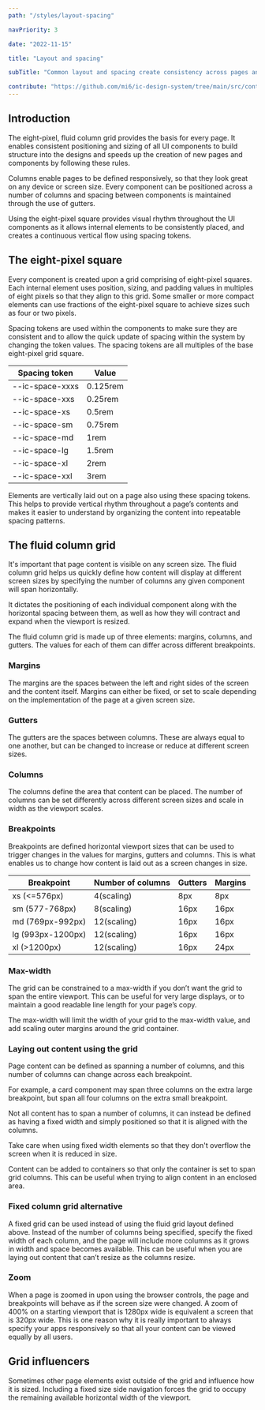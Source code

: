 ```yaml
---
path: "/styles/layout-spacing"

navPriority: 3

date: "2022-11-15"

title: "Layout and spacing"

subTitle: "Common layout and spacing create consistency across pages and enable the rapid creation of new pages."

contribute: "https://github.com/mi6/ic-design-system/tree/main/src/content/structured/styles/layout-spacing.mdx"
---
```



## Introduction

The eight-pixel, fluid column grid provides the basis for every page. It enables consistent positioning and sizing of all UI components to build structure into the designs and speeds up the creation of new pages and components by following these rules.

Columns enable pages to be defined responsively, so that they look great on any device or screen size. Every component can be positioned across a number of columns and spacing between components is maintained through the use of gutters.

Using the eight-pixel square provides visual rhythm throughout the UI components as it allows internal elements to be consistently placed, and creates a continuous vertical flow using spacing tokens.

## The eight-pixel square

Every component is created upon a grid comprising of eight-pixel squares. Each internal element uses position, sizing, and padding values in multiples of eight pixels so that they align to this grid. Some smaller or more compact elements can use fractions of the eight-pixel square to achieve sizes such as four or two pixels.

<DoDontCaution
  imageSrc={layoutSpacingFig1}
  imageAlt="Two short forms each with a select box, text area and secondary button. All components and their internal elements align to a visible eight-pixel grid."
  state="none"
  caption="Components are based upon an eight-pixel grid to help drive visual consistency between them."
/>

Spacing tokens are used within the components to make sure they are consistent and to allow the quick update of spacing within the system by changing the token values. The spacing tokens are all multiples of the base eight-pixel grid square.

| **Spacing token** | **Value** |
| ----------------- | --------- |
| --ic-space-xxxs   | 0.125rem  |
| --ic-space-xxs    | 0.25rem   |
| --ic-space-xs     | 0.5rem    |
| --ic-space-sm     | 0.75rem   |
| --ic-space-md     | 1rem      |
| --ic-space-lg     | 1.5rem    |
| --ic-space-xl     | 2rem      |
| --ic-space-xxl    | 3rem      |

Elements are vertically laid out on a page also using these spacing tokens. This helps to provide vertical rhythm throughout a page’s contents and makes it easier to understand by organizing the content into repeatable spacing patterns.

<DoDontCaution
  imageSrc={layoutSpacingFig2}
  imageAlt="Two examples of a text article with a heading, subtitle and some paragraphs of body copy. The first example has its elements aligned to the eight pixel grid creating vertical rhythm, whereas the second example’s elements don't align to the grid and seem uneven."
  state="none"
  caption="Align all elements to the vertical eight-pixel grid to create vertical rhythm. The example on the right does not align to the grid and seems uneven."
/>

## The fluid column grid

It's important that page content is visible on any screen size. The fluid column grid helps us quickly define how content will display at different screen sizes by specifying the number of columns any given component will span horizontally.

It dictates the positioning of each individual component along with the horizontal spacing between them, as well as how they will contract and expand when the viewport is resized.

The fluid column grid is made up of three elements: margins, columns, and gutters. The values for each of them can differ across different breakpoints.

<DoDontCaution
  imageSrc={layoutSpacingFig3}
  imageAlt="An example of a 12-column grid applied to a viewport showing margins on the left and right and gutters in between each column."
  state="none"
  caption="An example of a 12-column grid applied to a viewport showing margins on the left and right and gutters in between each column."
/>

### Margins

The margins are the spaces between the left and right sides of the screen and the content itself. Margins can either be fixed, or set to scale depending on the implementation of the page at a given screen size.

### Gutters

The gutters are the spaces between columns. These are always equal to one another, but can be changed to increase or reduce at different screen sizes.

### Columns

The columns define the area that content can be placed. The number of columns can be set differently across different screen sizes and scale in width as the viewport scales.

### Breakpoints

Breakpoints are defined horizontal viewport sizes that can be used to trigger changes in the values for margins, gutters and columns. This is what enables us to change how content is laid out as a screen changes in size.

| **Breakpoint**    | **Number of columns** | **Gutters** | **Margins** |
| ----------------- | --------------------- | ----------- | ----------- |
| xs (<=576px)      | 4(scaling)            | 8px         | 8px         |
| sm (577-768px)    | 8(scaling)            | 16px        | 16px        |
| md (769px-992px)  | 12(scaling)           | 16px        | 16px        |
| lg (993px-1200px) | 12(scaling)           | 16px        | 16px        |
| xl (>1200px)      | 12(scaling)           | 16px        | 24px        |

### Max-width

The grid can be constrained to a max-width if you don’t want the grid to span the entire viewport. This can be useful for very large displays, or to maintain a good readable line length for your page’s copy.

The max-width will limit the width of your grid to the max-width value, and add scaling outer margins around the grid container.

<DoDontCaution
  imageSrc={layoutSpacingFig4}
  imageAlt="An example of a viewport with a 12-column grid with a max-width set. Outer margins are applied on the left and right of the grid."
  state="none"
  caption="Set a max-width so that the column grid is constrained and outer margins are applied on the left and right of the viewport."
/>

### Laying out content using the grid

Page content can be defined as spanning a number of columns, and this number of columns can change across each breakpoint.

For example, a card component may span three columns on the extra large breakpoint, but span all four columns on the extra small breakpoint.

<DoDontCaution
  imageSrc={layoutSpacingFig5}
  imageAlt="An example showing lots of different pieces of content laid onto a 12-column grid. Different content spans different numbers of columns."
  state="none"
  caption="Lay out content by specifying how many columns it spans. Content can span different numbers of columns in order to achieve different layouts."
/>

Not all content has to span a number of columns, it can instead be defined as having a fixed width and simply positioned so that it is aligned with the columns.

Take care when using fixed width elements so that they don't overflow the screen when it is reduced in size.

Content can be added to containers so that only the container is set to span grid columns. This can be useful when trying to align content in an enclosed area.

<DoDontCaution
  imageSrc={layoutSpacingFig6}
  imageAlt="An example form titled ‘Coffee survey’  laid out on a 12-column gird. It has some text elements spanning all 12 columns, a select input that spans six columns, a text area that spans 12 columns and a container that is aligned to the left column but is sized to hug three buttons that it contains."
  state="none"
  caption="Group components into containers so that they can be positioned separately from the grid. Instead, the container is positioned to the grid, not the container’s contents."
/>

### Fixed column grid alternative

A fixed grid can be used instead of using the fluid grid layout defined above. Instead of the number of columns being specified, specify the fixed width of each column, and the page will include more columns as it grows in width and space becomes available. This can be useful when you are laying out content that can’t resize as the columns resize.

<DoDontCaution
  imageSrc={layoutSpacingFig7}
  imageAlt="Two examples of fixed column grids. One has a viewport width of 496px and displays six columns. The second has a viewport width of 336px and displays only four columns."
  state="none"
  caption="A fixed column grid includes different numbers of columns dependent on the viewport size. This is useful when you don't want content to resize."
/>

### Zoom

When a page is zoomed in upon using the browser controls, the page and breakpoints will behave as if the screen size were changed. A zoom of 400% on a starting viewport that is 1280px wide is equivalent a screen that is 320px wide. This is one reason why it is really important to always specify your apps responsively so that all your content can be viewed equally by all users.

## Grid influencers

Sometimes other page elements exist outside of the grid and influence how it is sized. Including a fixed size side navigation forces the grid to occupy the remaining available horizontal width of the viewport.

<DoDontCaution
  imageSrc={layoutSpacingFig8}
  imageAlt="An example of a viewport with a side navigation on the left-hand side and a 12-column grid filling the remaining space on the right."
  state="none"
  caption="Grid influencers, such as a fixed width side navigation, cause the grid to compress into the remaining available space."
/>
